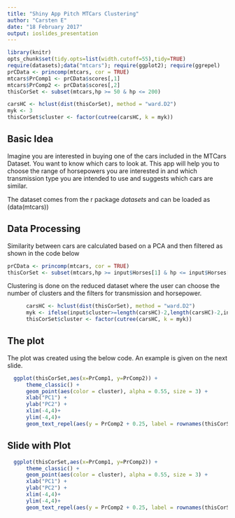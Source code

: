 ```yaml
---
title: "Shiny App Pitch MTCars Clustering"
author: "Carsten E"
date: "18 February 2017"
output: ioslides_presentation
---
```


```r
library(knitr)
opts_chunk$set(tidy.opts=list(width.cutoff=55),tidy=TRUE)
require(datasets);data("mtcars"); require(ggplot2); require(ggrepel)
prCData <- princomp(mtcars, cor = TRUE)
mtcars$PrComp1 <- prCData$scores[,1]
mtcars$PrComp2 <- prCData$scores[,2]
thisCorSet <- subset(mtcars,hp >= 50 & hp <= 200)

carsHC <- hclust(dist(thisCorSet), method = "ward.D2")
myk <- 3
thisCorSet$cluster <- factor(cutree(carsHC, k = myk))

```

## Basic Idea

Imagine you are interested in buying one of the cars included in the MTCars Dataset. You want to know which cars to look at. This app will help you to choose the range of horsepowers you are interested in and which transmission type you are intended to use and suggests which cars are similar.


The dataset comes from the r package _datasets_ and can be loaded as \code(data(mtcars))



## Data Processing

Similarity between cars are calculated based on a PCA  and then filtered as shown in the code below

```r
prCData <- princomp(mtcars, cor = TRUE)
thisCorSet <- subset(mtcars,hp >= input$Horses[1] & hp <= input$Horses[2] & am %in% input$transmission)
```

Clustering is done on the reduced dataset where the user can choose the number of clusters and the filters for transmission and horsepower.

```r
      carsHC <- hclust(dist(thisCorSet), method = "ward.D2")
      myk <- ifelse(input$cluster>=length(carsHC)-2,length(carsHC)-2,input$cluster)
      thisCorSet$cluster <- factor(cutree(carsHC, k = myk))
```

## The plot

The plot was created using the below code. An example is given on the next slide.

```r
  ggplot(thisCorSet,aes(x=PrComp1, y=PrComp2)) +
      theme_classic() +
      geom_point(aes(color = cluster), alpha = 0.55, size = 3) +
      xlab("PC1") +
      ylab("PC2") + 
      xlim(-4,4)+ 
      ylim(-4,4)+
      geom_text_repel(aes(y = PrComp2 + 0.25, label = rownames(thisCorSet),color = cluster)) 
```



## Slide with Plot

```r
  ggplot(thisCorSet,aes(x=PrComp1, y=PrComp2)) +
      theme_classic() +
      geom_point(aes(color = cluster), alpha = 0.55, size = 3) +
      xlab("PC1") +
      ylab("PC2") + 
      xlim(-4,4)+ 
      ylim(-4,4)+
      geom_text_repel(aes(y = PrComp2 + 0.25, label = rownames(thisCorSet),color = cluster)) 
```

